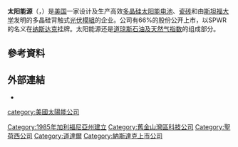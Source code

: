 {{更新|1=財務資料及員工人數|time=2021-04-15T18:07:37+00:00}}
{{Refimprove|time=2021-04-15T18:07:37+00:00}}
{{Distinguish|太阳能}}
{{Infobox company
|name=太陽能源
|name_en=SunPower
|logo=Sunpower logo.svg
|logo_size=210px
|logo_caption=太陽能源公司Logo
|image=
|image_size=
|image_caption=
|type=[[上市公司|上市公司]]
|traded_as={{Nasdaq|SPWR}}
|foundation=1985年
|founder={{Internal link helper/en|理查德·斯旺森|Richard Swanson}}
|key_people=[[湯瑪斯·H·維爾納|湯瑪斯·H·維爾納]]－[[首席執行官|首席執行官]]
|location=[[美國|美國]][[加利福尼亞州|加利福尼亞州]][[聖荷西_(加利福尼亞州)|聖荷西]]
|industry=[[太陽能|太陽能]]
|products=[[太陽能光伏|太陽能光伏]]
|revenue={{Increase}}2,312,494,000美元（2011年）
|operating_income={{Decrease}}520,451,000美元（2011年）
|net_income={{Decrease}}603,859美元（2011年）
|assets={{Increase}}3,275,197,000美元（2011年）
|equity={{Increase}}1,097,510,000美元（2011年）
|num_employees=8,902（2016年12月）
|parent=[[道達爾|道達爾]]
|homepage={{Official URL}}
|footnotes=財務資料來自[http://files.shareholder.com/downloads/SPWR/3639950224x0x733544/FEFEE46D-481B-43DC-917C-C35423CD07E6/685022_002_SunPower_BMK_1_.PDF 太陽能源公司]<ref>{{Cite web|url=http://files.shareholder.com/downloads/SPWR/3639950224x0x733544/FEFEE46D-481B-43DC-917C-C35423CD07E6/685022_002_SunPower_BMK_1_.PDF|title=SunPower Corporation|access-date=2021-04-15|archive-date=2014-11-29|archive-url=https://web.archive.org/web/20141129021658/http://files.shareholder.com/downloads/SPWR/3639950224x0x733544/FEFEE46D-481B-43DC-917C-C35423CD07E6/685022_002_SunPower_BMK_1_.PDF|dead-url=yes}}</ref>
}}
'''太阳能源'''（{{Lang-en|SunPower}}，{{Nasdaq|SPWR}}）是[[美国|美国]]一家设计及生产高效[[多晶硅|多晶硅]][[太阳能电池|太阳能电池]]、[[瓷砖|瓷砖]]和由[[斯坦福大学|斯坦福大学]]发明的多晶硅背触式[[光伏模組|光伏模組]]的企业。公司有66%的股份公开上市，以SPWR的名义在[[纳斯达克|纳斯达克]]挂牌。太阳能源还是[[道琼斯石油及天然气指数|道琼斯石油及天然气指数]]的组成部分。
==參考資料==
{{Reflist}}
==外部連結==
{{Commons category}}
*{{Official website}}{{En icon}}
{{美國太陽能行業}}
{{Authority control}}
{{DEFAULTSORT:SunPower}}
[[Category:1985年加利福尼亞州建立|Category:1985年加利福尼亞州建立]]
[[category:美國太陽能公司|category:美國太陽能公司]]
[[Category:舊金山灣區科技公司|Category:舊金山灣區科技公司]]
[[Category:聖荷西公司|Category:聖荷西公司]]
[[Category:道達爾|Category:道達爾]]
[[Category:納斯達克上市公司|Category:納斯達克上市公司]]